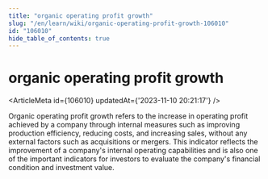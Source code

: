 ```yaml
---
title: "organic operating profit growth"
slug: "/en/learn/wiki/organic-operating-profit-growth-106010"
id: "106010"
hide_table_of_contents: true
---
```



# organic operating profit growth

<ArticleMeta id={106010} updatedAt={'2023-11-10 20:21:17'} />
<div className='border-solid border-b border-t-0 my-4 border-[var(--ifm-color-gray-300)]' />

Organic operating profit growth refers to the increase in operating profit achieved by a company through internal measures such as improving production efficiency, reducing costs, and increasing sales, without any external factors such as acquisitions or mergers. This indicator reflects the improvement of a company's internal operating capabilities and is also one of the important indicators for investors to evaluate the company's financial condition and investment value.
